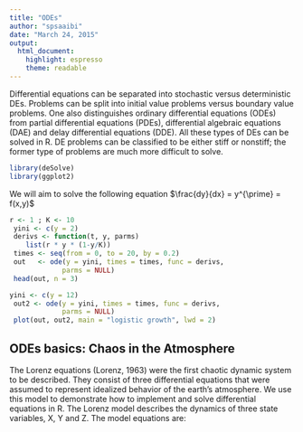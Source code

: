 ```yaml
---
title: "ODEs"
author: "spsaaibi"
date: "March 24, 2015"
output:
  html_document:
    highlight: espresso
    theme: readable
---
```


Differential equations can be separated into stochastic versus deterministic DEs. Problems can be split into initial value problems versus boundary value problems. One also distinguishes ordinary differential equations (ODEs) from partial differential equations (PDEs), differential algebraic equations (DAE) and delay differential equations (DDE). All these types of DEs can be solved in R. DE problems can be classified to be either stiff or nonstiff; the former type of problems are much more difficult to solve.



```r
library(deSolve)
library(ggplot2)
```

We will aim to solve the following equation $\frac{dy}{dx} = y^{\prime} = f(x,y)$

```r
r <- 1 ; K <- 10
 yini <- c(y = 2)
 derivs <- function(t, y, parms)
    list(r * y * (1-y/K))
 times <- seq(from = 0, to = 20, by = 0.2)
 out   <- ode(y = yini, times = times, func = derivs,
             parms = NULL)
 head(out, n = 3)
```


```r
yini <- c(y = 12)
 out2 <- ode(y = yini, times = times, func = derivs,
             parms = NULL)
 plot(out, out2, main = "logistic growth", lwd = 2)
```



## ODEs basics: Chaos in the Atmosphere

The Lorenz equations (Lorenz, 1963) were the first chaotic dynamic system to be described. They consist of three differential equations that were assumed to represent idealized behavior of the earth’s atmosphere. We use this model to demonstrate how to implement and solve differential equations in R. The Lorenz model describes the dynamics of three state variables, X, Y and Z. The model equations are:

